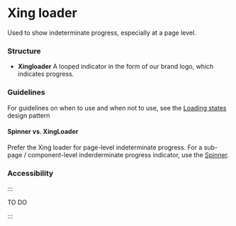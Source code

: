 
# Xing loader

<Tabs defaultValue="design">
  <TabItem value="design" label="Design" default>


Used to show indeterminate progress, especially at a page level.

### Structure

- **Xingloader** A looped indicator in the form of our brand logo, which indicates progress.

<SbExample
  title="Zingloader"
  storyUrl="https://storybook.bright.hr/?path=/story/components-xingloader"
  gitUrl="https://github.com/brighthr/bright-ui/tree/main/packages/Xingloader"
  iframeUrl="iframe.html?id=components-xingloader--primary&args="
/>

### Guidelines

For guidelines on when to use and when not to use, see the [Loading states](../../design-patterns/loading-states) design pattern

#### Spinner vs. XingLoader

Prefer the Xing loader for page-level indeterminate progress. For a sub-page / component-level inderderminate progress indicator, use the [Spinner](./spinner).

### Accessibility

:::

TO DO

:::


  </TabItem>

  <TabItem value="react" label="React">
  
  <MDXProvider >
    <XingReadme />
  </MDXProvider>
  
  </TabItem>
</Tabs>


